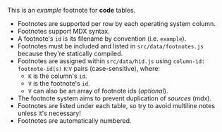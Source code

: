 This is an _example_ footnote for **code** tables.

- Footnotes are supported per row by each operating system column.
- Footnotes support MDX syntax.
- A footnote's `id` is its filename by convention (i.e. `example`).
- Footnotes must be included and listed in `src/data/footnotes.js` because they're statically compiled.
- Footnotes are assigned within `src/data/hid.js` using `column-id: footnote-id(s)` `K`:`V` pairs (case-sensitive), where:
  - `K` is the column's `id`.
  - `V` is the footnote's `id`.
  - `V` can also be an array of footnote ids (_optional_).
- The footnote system aims to prevent duplication of _sources_ (mdx).
- Footnotes are listed under each table, so try to avoid multiline notes unless it's necessary!
- Footnotes are automatically numbered.

